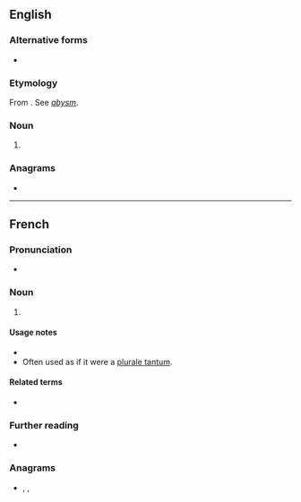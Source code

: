 {{also|abimé|abîme|abîmé}}
==English==

===Alternative forms===
* {{l|en|abyme}}

===Etymology===
From {{etyl|fr|en}} {{m|fr|abime}}. See ''[[abysm]]''.

===Noun===
{{en-noun}}

# {{obsolete form of|abysm|lang=en}}

===Anagrams===
* {{anagrams|en|I-beam|Mabie}}

----

==French==

===Pronunciation===
* {{audio|Fr-Abime.oga|Audio (Paris)|lang=fr}}

===Noun===
{{fr-noun|m}}

# {{alternative form of|abîme|lang=fr}}

====Usage notes====
* {{U:fr:1990 reform spelling}}
* Often used as if it were a [[plurale tantum]].

====Related terms====
* {{l|fr|abimer}}

===Further reading===
* {{R:TLFi}}

===Anagrams===
* {{l|fr|amibe}}, {{l|fr|iambe}}, {{l|fr|ïambe}}